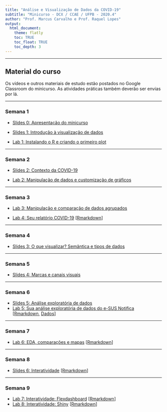```yaml
---
title: "Análise e Visualização de Dados da COVID-19"
subtitle: "Minicurso - DCX / CCAE / UFPB - 2020.4"
author: "Prof. Marcus Carvalho e Prof. Raquel Lopes"
output:
  html_document:
    theme: flatly
    toc: TRUE
    toc_float: TRUE
    toc_depth: 3
---
```


******

## Material do curso

Os vídeos e outros materiais de estudo estão postados no Google Classroom do minicurso.
As atividades práticas também deverão ser envias por lá.

******

### Semana 1

- [Slides 0: Apresentação do minicurso](slides/00-apresentacao.html)

- [Slides 1: Introdução à visualização de dados](slides/01-introducao-vis.html)

- [Lab 1: Instalando o R e criando o primeiro plot](labs/01-instalacao_r.html)

******

### Semana 2

- [Slides 2: Contexto da COVID-19](slides/02-contexto-covid.html)

- [Lab 2: Manipulação de dados e customização de gráficos](labs/02-manipulacao_customizacao.html)

******

### Semana 3

- [Lab 3: Manipulação e comparação de dados agrupados](labs/03-comparacao.html)

- [Lab 4: Seu relatório COVID-19](labs/04-seu_relatorio_covid19.html) [[Rmarkdown](https://github.com/analise-de-dados-ufpb/vis-covid/blob/master/labs/04-seu_relatorio_covid19.Rmd)]

******

### Semana 4

- [Slides 3: O que visualizar? Semântica e tipos de dados](slides/03-o-que-visualizar.html)

******

### Semana 5

- [Slides 4: Marcas e canais visuais](slides/04-marcas-canais.html)

******

### Semana 6

- [Slides 5: Análise exploratória de dados](slides/05-eda.html)
- [Lab 5: Sua análise exploratória de dados do e-SUS Notifica](labs/05-analise-exploratoria-esus.html) [[Rmarkdown](labs/05-analise-exploratoria-esus.Rmd), [Dados](data/dados-pb.csv.gz)]

******

### Semana 7

- [Lab 6: EDA, comparações e mapas](labs/06-eda-mapas.html) [[Rmarkdown](labs/06-eda-mapas.Rmd)]

******

### Semana 8

- [Slides 6: Interatividade](slides/06-interatividade.html) [[Rmarkdown](slides/06-interatividade.Rmd)]

******

### Semana 9

- [Lab 7: Interatividade: Flexdashboard](labs/07-dashboard.html) [[Rmarkdown](labs/07-dashboard.Rmd)]
- [Lab 8: Interatividade: Shiny](https://marcuswac.shinyapps.io/vis-covid-shiny/) [[Rmarkdown](https://raw.githubusercontent.com/analise-de-dados-ufpb/vis-covid-shiny/master/vis-covid-shiny.Rmd)]

